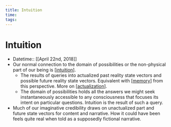 ```yaml
---
title: Intuition
time:
tags:
---
```


# Intuition

- Datetime:: [[April 22nd, 2018]]
- Our normal connection to the domain of possibilities or the non-physical part of our being is [[intuition]].
  - The results of queries into actualized past reality state vectors and possible future reality state vectors. Equivalent with [[memory]] from this perspective. More on [[actualization]].
  - The domain of possibilities holds all the answers we might seek instantaneously accessible to any consciousness that focuses its intent on particular questions. Intuition is the result of such a query.
- Much of our imaginative credibility draws on unactualized part and future state vectors for content and narrative. How it could have been feels quite real when told as a supposedly fictional narrative.

[//begin]: # "Autogenerated link references for markdown compatibility"
[intuition]: intuition "Intuition"
[memory]: memory "Memory"
[actualization]: actualization "Actualization"
[//end]: # "Autogenerated link references"
